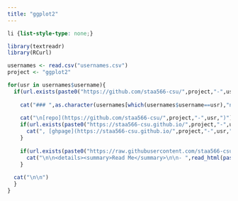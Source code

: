 ```yaml
---
title: "ggplot2"
---
```


```css
li {list-style-type: none;}
```

```r

library(textreadr)
library(RCurl)

usernames <- read.csv("usernames.csv")
project <- "ggplot2"

for(usr in usernames$username){
  if(url.exists(paste0("https://github.com/staa566-csu/",project,"-",usr))){
    
    cat("### ",as.character(usernames[which(usernames$username==usr),"name"]), sep="")
    
    cat("\n[repo](https://github.com/staa566-csu/",project,"-",usr,")")
    if(url.exists(paste0("https://staa566-csu.github.io/",project,"-",usr))){
      cat(", [ghpage](https://staa566-csu.github.io/",project,"-",usr,")", sep="")
    }
    
    if(url.exists(paste0("https://raw.githubusercontent.com/staa566-csu/",project,"-",usr,"/main/README.md"))){
      cat("\n\n<details><summary>Read Me</summary>\n\n- ",read_html(paste0("https://raw.githubusercontent.com/staa566-csu/",project,"-",usr,"/main/README.md")),"\n\n</details>", sep="")
    }    
  
  cat("\n\n")
  }
}
```

